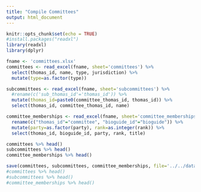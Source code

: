 ```yaml
---
title: "Compile Committees"
output: html_document
---
```


```r
knitr::opts_chunk$set(echo = TRUE)
#install.packages("readxl")
library(readxl)
library(dplyr)
```

```r
fname <- 'committees.xlsx'
committees <- read_excel(fname, sheet='committees') %>% 
  select(thomas_id, name, type, jurisdiction) %>% 
  mutate(type=as.factor(type))

subcommittees <- read_excel(fname, sheet='subcommittees') %>% 
  #rename(c('sub_thomas_id'='thomas_id')) %>% 
  mutate(thomas_id=paste0(committee_thomas_id, thomas_id)) %>% 
  select(thomas_id, committee_thomas_id, name)

committee_memberships <- read_excel(fname, sheet='committee_memberships', col_types='text') %>% 
  rename(c("thomas_id"="committee", "bioguide_id"="bioguide")) %>% 
  mutate(party=as.factor(party), rank=as.integer(rank)) %>% 
  select(thomas_id, bioguide_id, party, rank, title)
```

```r
committees %>% head()
subcommittees %>% head()
committee_memberships %>% head()
```

```r
save(committees, subcommittees, committee_memberships, file='../../datasets/committees.RData')
#committees %>% head()
#subcommittees %>% head()
#committee_memberships %>% head()
```

